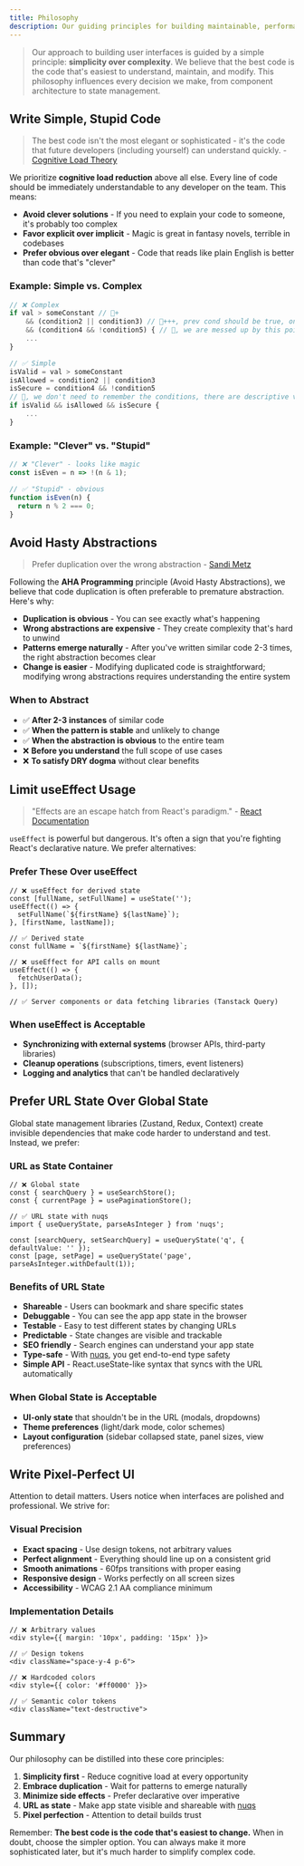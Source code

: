 ```yaml
---
title: Philosophy
description: Our guiding principles for building maintainable, performant, and beautiful user interfaces
---
```


> Our approach to building user interfaces is guided by a simple principle: **simplicity over complexity**. We believe that the best code is the code that's easiest to understand, maintain, and modify. This philosophy influences every decision we make, from component architecture to state management.

## Write Simple, Stupid Code

> The best code isn't the most elegant or sophisticated - it's the code that future developers (including yourself) can understand quickly. - [Cognitive Load Theory](https://github.com/zakirullin/cognitive-load)

We prioritize **cognitive load reduction** above all else. Every line of code should be immediately understandable to any developer on the team. This means:

- **Avoid clever solutions** - If you need to explain your code to someone, it's probably too complex
- **Favor explicit over implicit** - Magic is great in fantasy novels, terrible in codebases
- **Prefer obvious over elegant** - Code that reads like plain English is better than code that's "clever"

### Example: Simple vs. Complex

```js
// ❌ Complex
if val > someConstant // 🧠+
    && (condition2 || condition3) // 🧠+++, prev cond should be true, one of c2 or c3 has be true
    && (condition4 && !condition5) { // 🤯, we are messed up by this point
    ...
}

// ✅ Simple
isValid = val > someConstant
isAllowed = condition2 || condition3
isSecure = condition4 && !condition5 
// 🧠, we don't need to remember the conditions, there are descriptive variables
if isValid && isAllowed && isSecure {
    ...
}
```

### Example: "Clever" vs. "Stupid"
```js
// ❌ "Clever" - looks like magic
const isEven = n => !(n & 1);

// ✅ "Stupid" - obvious
function isEven(n) {
  return n % 2 === 0;
}
```

## Avoid Hasty Abstractions

> Prefer duplication over the wrong abstraction - [Sandi Metz](https://kentcdodds.com/blog/aha-programming)

Following the **AHA Programming** principle (Avoid Hasty Abstractions), we believe that code duplication is often preferable to premature abstraction. Here's why:

- **Duplication is obvious** - You can see exactly what's happening
- **Wrong abstractions are expensive** - They create complexity that's hard to unwind
- **Patterns emerge naturally** - After you've written similar code 2-3 times, the right abstraction becomes clear
- **Change is easier** - Modifying duplicated code is straightforward; modifying wrong abstractions requires understanding the entire system

### When to Abstract

- ✅ **After 2-3 instances** of similar code
- ✅ **When the pattern is stable** and unlikely to change
- ✅ **When the abstraction is obvious** to the entire team
- ❌ **Before you understand** the full scope of use cases
- ❌ **To satisfy DRY dogma** without clear benefits

## Limit useEffect Usage

> "Effects are an escape hatch from React's paradigm." - [React Documentation](https://react.dev/learn/you-might-not-need-an-effect)

`useEffect` is powerful but dangerous. It's often a sign that you're fighting React's declarative nature. We prefer alternatives:

### Prefer These Over useEffect

```tsx
// ❌ useEffect for derived state
const [fullName, setFullName] = useState('');
useEffect(() => {
  setFullName(`${firstName} ${lastName}`);
}, [firstName, lastName]);

// ✅ Derived state
const fullName = `${firstName} ${lastName}`;

// ❌ useEffect for API calls on mount
useEffect(() => {
  fetchUserData();
}, []);

// ✅ Server components or data fetching libraries (Tanstack Query)
```

### When useEffect is Acceptable

- **Synchronizing with external systems** (browser APIs, third-party libraries)
- **Cleanup operations** (subscriptions, timers, event listeners)
- **Logging and analytics** that can't be handled declaratively

## Prefer URL State Over Global State

Global state management libraries (Zustand, Redux, Context) create invisible dependencies that make code harder to understand and test. Instead, we prefer:

### URL as State Container

```tsx
// ❌ Global state
const { searchQuery } = useSearchStore();
const { currentPage } = usePaginationStore();

// ✅ URL state with nuqs
import { useQueryState, parseAsInteger } from 'nuqs';

const [searchQuery, setSearchQuery] = useQueryState('q', { defaultValue: '' });
const [page, setPage] = useQueryState('page', parseAsInteger.withDefault(1));
```

### Benefits of URL State

- **Shareable** - Users can bookmark and share specific states
- **Debuggable** - You can see the app app state in the browser
- **Testable** - Easy to test different states by changing URLs
- **Predictable** - State changes are visible and trackable
- **SEO friendly** - Search engines can understand your app state
- **Type-safe** - With [nuqs](https://nuqs.47ng.com/), you get end-to-end type safety
- **Simple API** - React.useState-like syntax that syncs with the URL automatically

### When Global State is Acceptable

- **UI-only state** that shouldn't be in the URL (modals, dropdowns)
- **Theme preferences** (light/dark mode, color schemes)
- **Layout configuration** (sidebar collapsed state, panel sizes, view preferences)

## Write Pixel-Perfect UI

Attention to detail matters. Users notice when interfaces are polished and professional. We strive for:

### Visual Precision

- **Exact spacing** - Use design tokens, not arbitrary values
- **Perfect alignment** - Everything should line up on a consistent grid
- **Smooth animations** - 60fps transitions with proper easing
- **Responsive design** - Works perfectly on all screen sizes
- **Accessibility** - WCAG 2.1 AA compliance minimum

### Implementation Details

```tsx
// ❌ Arbitrary values
<div style={{ margin: '10px', padding: '15px' }}>

// ✅ Design tokens
<div className="space-y-4 p-6">

// ❌ Hardcoded colors
<div style={{ color: '#ff0000' }}>

// ✅ Semantic color tokens
<div className="text-destructive">
```

## Summary

Our philosophy can be distilled into these core principles:

1. **Simplicity first** - Reduce cognitive load at every opportunity
2. **Embrace duplication** - Wait for patterns to emerge naturally
3. **Minimize side effects** - Prefer declarative over imperative
4. **URL as state** - Make app state visible and shareable with [nuqs](https://nuqs.47ng.com/)
5. **Pixel perfection** - Attention to detail builds trust

Remember: **The best code is the code that's easiest to change.** When in doubt, choose the simpler option. You can always make it more sophisticated later, but it's much harder to simplify complex code.
